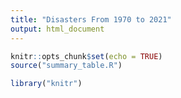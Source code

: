 ```yaml
---
title: "Disasters From 1970 to 2021"
output: html_document
---
```


```r
knitr::opts_chunk$set(echo = TRUE)
source("summary_table.R")

library("knitr")

```


